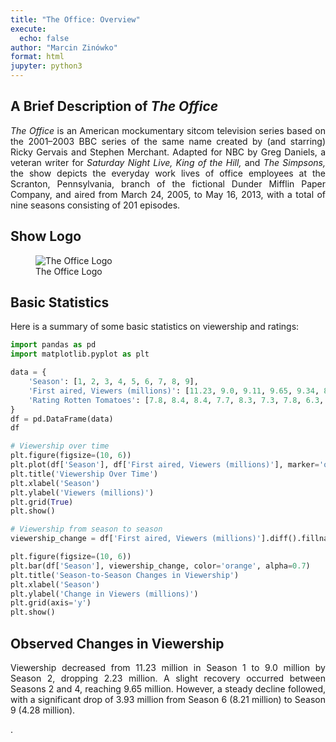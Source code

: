 ```yaml
---
title: "The Office: Overview"
execute:
  echo: false
author: "Marcin Zinówko"
format: html
jupyter: python3
---
```


<div style="text-align: justify">

## A Brief Description of *The Office*

*The Office* is an American mockumentary sitcom television series based on the 2001–2003 BBC series of the same name created by (and starring) Ricky Gervais and Stephen Merchant. Adapted for NBC by Greg Daniels, a veteran writer for *Saturday Night Live, King of the Hill,* and *The Simpsons,* the show depicts the everyday work lives of office employees at the Scranton, Pennsylvania, branch of the fictional Dunder Mifflin Paper Company, and aired from March 24, 2005, to May 16, 2013, with a total of nine seasons consisting of 201 episodes.

## Show Logo

![The Office Logo](Theoffice.png)

## Basic Statistics

Here is a summary of some basic statistics on viewership and ratings:

```python
import pandas as pd
import matplotlib.pyplot as plt

data = {
    'Season': [1, 2, 3, 4, 5, 6, 7, 8, 9],
    'First aired, Viewers (millions)': [11.23, 9.0, 9.11, 9.65, 9.34, 8.21, 8.48, 7.64, 4.28],
    'Rating Rotten Tomatoes': [7.8, 8.4, 8.4, 7.7, 8.3, 7.3, 7.8, 6.3, 7.2]
}
df = pd.DataFrame(data)
df
```


```python
# Viewership over time
plt.figure(figsize=(10, 6))
plt.plot(df['Season'], df['First aired, Viewers (millions)'], marker='o', linestyle='-', color='b')
plt.title('Viewership Over Time')
plt.xlabel('Season')
plt.ylabel('Viewers (millions)')
plt.grid(True)
plt.show()
```

```python
# Viewership from season to season
viewership_change = df['First aired, Viewers (millions)'].diff().fillna(0)

plt.figure(figsize=(10, 6))
plt.bar(df['Season'], viewership_change, color='orange', alpha=0.7)
plt.title('Season-to-Season Changes in Viewership')
plt.xlabel('Season')
plt.ylabel('Change in Viewers (millions)')
plt.grid(axis='y')
plt.show()
```

## Observed Changes in Viewership
Viewership decreased from 11.23 million in Season 1 to 9.0 million by Season 2, dropping 2.23 million. A slight recovery occurred between Seasons 2 and 4, reaching 9.65 million. However, a steady decline followed, with a significant drop of 3.93 million from Season 6 (8.21 million) to Season 9 (4.28 million).

</div> .